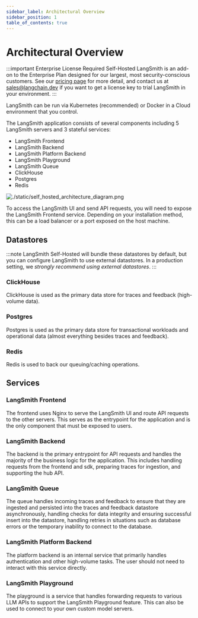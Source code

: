 ```yaml
---
sidebar_label: Architectural Overview
sidebar_position: 1
table_of_contents: true
---
```


# Architectural Overview

:::important Enterprise License Required
Self-Hosted LangSmith is an add-on to the Enterprise Plan designed for our largest, most security-conscious customers. See our [pricing page](https://www.langchain.com/pricing) for more detail, and contact us at sales@langchain.dev if you want to get a license key to trial LangSmith in your environment.
:::

LangSmith can be run via Kubernetes (recommended) or Docker in a Cloud environment that you control.

The LangSmith application consists of several components including 5 LangSmith servers and 3 stateful services:

- LangSmith Frontend
- LangSmith Backend
- LangSmith Platform Backend
- LangSmith Playground
- LangSmith Queue
- ClickHouse
- Postgres
- Redis

![./static/self_hosted_architecture_diagram.png](./static/self_hosted_architecture_diagram.png)

To access the LangSmith UI and send API requests, you will need to expose the LangSmith Frontend service. Depending on your installation method, this can be a load balancer or a port exposed on the host machine.

## Datastores

:::note
LangSmith Self-Hosted will bundle these datastores by default, but you can configure LangSmith to use external datastores.
In a production setting, we *strongly recommend using external datastores*.
:::

### ClickHouse

ClickHouse is used as the primary data store for traces and feedback (high-volume data).

### Postgres

Postgres is used as the primary data store for transactional workloads and operational data (almost everything besides traces and feedback).

### Redis

Redis is used to back our queuing/caching operations.

## Services

### LangSmith Frontend

The frontend uses Nginx to serve the LangSmith UI and route API requests to the other servers. This serves as the entrypoint for the application and is the only component that must be exposed to users.

### LangSmith Backend

The backend is the primary entrypoint for API requests and handles the majority of the business logic for the application. This includes handling requests from the frontend and sdk, preparing traces for ingestion, and supporting the hub API.

### LangSmith Queue

The queue handles incoming traces and feedback to ensure that they are ingested and persisted into the traces and feedback datastore asynchronously, handling checks for data integrity and ensuring successful insert into the datastore, handling retries in situations such as database errors or the temporary inability to connect to the database.

### LangSmith Platform Backend

The platform backend is an internal service that primarily handles authentication and other high-volume tasks. The user should not need to interact with this service directly.

### LangSmith Playground

The playground is a service that handles forwarding requests to various LLM APIs to support the LangSmith Playground feature. This can also be used to connect to your own custom model servers.
